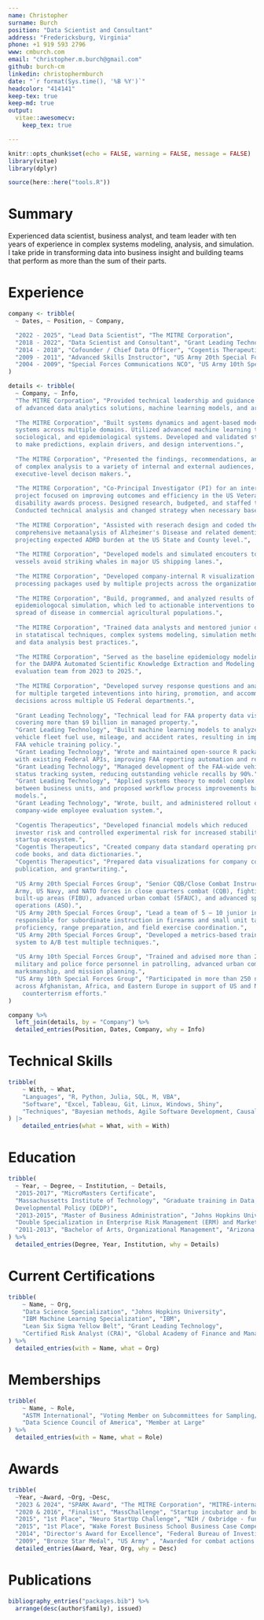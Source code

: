 ```yaml
---
name: Christopher
surname: Burch
position: "Data Scientist and Consultant"
address: "Fredericksburg, Virginia"
phone: +1 919 593 2796
www: cmburch.com
email: "christopher.m.burch@gmail.com"
github: burch-cm
linkedin: christophermburch
date: "`r format(Sys.time(), '%B %Y')`"
headcolor: "414141"
keep-tex: true
keep-md: true
output:
  vitae::awesomecv:
    keep_tex: true  

---
```


```r
knitr::opts_chunk$set(echo = FALSE, warning = FALSE, message = FALSE)
library(vitae)
library(dplyr)

source(here::here("tools.R"))
```

# Summary  
Experienced data scientist, business analyst, and team leader with ten years of 
experience in complex systems modeling, analysis, and simulation. I take pride in
transforming data into business insight and building teams that perform as more 
than the sum of their parts.  

# Experience  

```r

company <- tribble(
  ~ Dates, ~ Position, ~ Company,

  "2022 - 2025", "Lead Data Scientist", "The MITRE Corporation",
  "2018 - 2022", "Data Scientist and Consultant", "Grant Leading Technology",
  "2014 - 2018", "Cofounder / Chief Data Officer", "Cogentis Therapeutics",
  "2009 - 2011", "Advanced Skills Instructor", "US Army 20th Special Forces Group",
  "2004 - 2009", "Special Forces Communications NCO", "US Army 10th Special Forces Group"
)

details <- tribble(
  ~ Company, ~ Info,
  "The MITRE Corporation", "Provided technical leadership and guidance in the development
  of advanced data analytics solutions, machine learning models, and artificial intelligence applications.", 
  
  "The MITRE Corporation", "Built systems dynamics and agent-based models to analyze complex 
  systems across multiple domains. Utilized advanced machine learning techniques to model physical, 
  sociological, and epidemiological systems. Developed and validated statistical and causal models 
  to make predictions, explain drivers, and design interventions.",
  
  "The MITRE Corporation", "Presented the findings, recommendations, and the results 
  of complex analysis to a variety of internal and external audiences, including 
  executive-level decison makers.",
  
  "The MITRE Corporation", "Co-Principal Investigator (PI) for an internal research and development 
  project focused on improving outcomes and efficiency in the US Veterans' Affairs 
  disability awards process. Designed research, budgeted, and staffed the team. 
  Conducted technical analysis and changed strategy when necessary based on project needs.",
  
  "The MITRE Corporation", "Assisted with reserach design and coded the a 
  comprehensive metaanalysis of Alzheimer's Disease and related dementias (ADRD), 
  projecting expected ADRD burden at the US State and County level.",
  
  "The MITRE Corporation", "Developed models and simulated encouters to help shipping 
  vessels avoid striking whales in major US shipping lanes.",
  
  "The MITRE Corporation", "Developed company-internal R visualization and data 
  processing packages used by multiple projects across the organization.", 
  
  "The MITRE Corporation", "Build, programmed, and analyzed results of an agent-based
  epidemiologocal simulation, which led to actionable interventions to prevent the 
  spread of disease in commercial agricultural populations.", 
  
  "The MITRE Corporation", "Trained data analysts and mentored junior data scientists 
  in statatiscal techniques, complex systems modeling, simulation methods, 
  and data analysis best practices.",
  
  "The MITRE Corporation", "Served as the baseline epidemiology modeling expert 
  for the DARPA Automated Scientific Knowledge Extraction and Modeling (ASKEM) 
  evaluation team from 2023 to 2025.", 
  
  "The MITRE Corporation", "Developed survey response questions and analyzed results 
  for multiple targeted inteventions into hiring, promotion, and accommodation 
  decisions across multiple US Federal departments.",
  
  "Grant Leading Technology", "Technical lead for FAA property data visualization, 
  covering more than $9 billion in managed property.",
  "Grant Leading Technology", "Built machine learning models to analyze and predict 
  vehicle fleet fuel use, mileage, and accident rates, resulting in improved 
  FAA vehicle training policy.",
  "Grant Leading Technology", "Wrote and maintained open-source R packages to interface
  with existing Federal APIs, improving FAA reporting automation and reducing errors.", 
  "Grant Leading Technology", "Managed development of the FAA-wide vehicle recall 
  status tracking system, reducing outstanding vehicle recalls by 90%.",
  "Grant Leading Technology", "Applied systems theory to model complex interactions 
  between business units, and proposed workflow process improvements based on those
  models.",
  "Grant Leading Technology", "Wrote, built, and administered rollout of a new 
  company-wide employee evaluation system.",
  
  "Cogentis Therapeutics", "Developed financial models which reduced 
  investor risk and controlled experimental risk for increased stability in the 
  startup ecosystem.",
  "Cogentis Therapeutics", "Created company data standard operating procedures (SOP), 
  code books, and data dictionaries.",
  "Cogentis Therapeutics", "Prepared data visualizations for company communication, 
  publication, and grantwriting.",
  
  "US Army 20th Special Forces Group", "Senior CQB/Close Combat Instructor for US
  Army, US Navy, and NATO forces in close quarters combat (CQB), fighting in 
  built-up areas (FIBU), advanced urban combat (SFAUC), and advanced special 
  operations (ASO).",
  "US Army 20th Special Forces Group", "Lead a team of 5 – 10 junior instructors; 
  responsible for subordinate instruction in firearms and small unit tactics 
  proficiency, range preparation, and field exercise coordination.",
  "US Army 20th Special Forces Group", "Developed a metrics-based training evaluation 
  system to A/B test multiple techniques.",
  
  "US Army 10th Special Forces Group", "Trained and advised more than 2,000 foreign 
  military and police force personnel in patrolling, advanced urban combat, 
  marksmanship, and mission planning.",
  "US Army 10th Special Forces Group", "Participated in more than 250 named missions 
  across Afghanistan, Africa, and Eastern Europe in support of US and NATO 
    counterterrism efforts."
)

company %>%
  left_join(details, by = "Company") %>%
  detailed_entries(Position, Dates, Company, why = Info)
```

# Technical Skills  
```r
tribble(
    ~ With, ~ What,
    "Languages", "R, Python, Julia, SQL, M, VBA",
    "Software", "Excel, Tableau, Git, Linux, Windows, Shiny",
    "Techniques", "Bayesian methods, Agile Software Development, Causal inference"
) |> 
    detailed_entries(what = What, with = With)
```


# Education  

```r

tribble(
  ~ Year, ~ Degree, ~ Institution, ~ Details,
  "2015-2017", "MicroMasters Certificate",
  "Massachussetts Institute of Technology", "Graduate training in Data, Economics, and 
  Developmental Policy (DEDP)",
  "2013-2015", "Master of Business Administration", "Johns Hopkins University",
  "Double Specialization in Enterprise Risk Management (ERM) and Marketing",
  "2011-2013", "Bachelor of Arts, Organizational Management", "Arizona State University", "SALUTE National Honors Society"
) %>% 
  detailed_entries(Degree, Year, Institution, why = Details)
```
\newpage

# Current Certifications  

```r
tribble(
    ~ Name, ~ Org,
    "Data Science Specialization", "Johns Hopkins University",
    "IBM Machine Learning Specialization", "IBM",
    "Lean Six Sigma Yellow Belt", "Grant Leading Technology",
    "Certified Risk Analyst (CRA)", "Global Academy of Finance and Management"
) %>%
  detailed_entries(with = Name, what = Org)
```

# Memberships  

```r
tribble(
    ~ Name, ~ Role,
    "ASTM International", "Voting Member on Subcommittees for Sampling/Statistics, Data Management, Fleet Management",    
    "Data Science Council of America", "Member at Large"
) %>%
  detailed_entries(with = Name, what = Role)
```

# Awards

```r
tribble(
  ~Year, ~Award, ~Org, ~Desc,
  "2023 & 2024", "SPARK Award", "The MITRE Corporation", "MITRE-internal award recongizing significant contributions and innovation in research.",
  "2020 & 2016", "Finalist", "MassChallenge", "Startup incubator and business model contest. Selected as a Top 20 Finalist, the incubator's highest honor, from more than 500 startups from across the globe.",
  "2015", "1st Place", "Neuro StartUp Challenge", "NIH / Oxbridge - funded competition to develop existing NIH patents.",
  "2015", "1st Place", "Wake Forest Business School Business Case Competition", "Biotech business case competition with Boston Scientific.",
  "2014", "Director's Award for Excellence", "Federal Bureau of Investigation", "First unit outside of the FBI to recieve this award.",
  "2009", "Bronze Star Medal", "US Army" , "Awarded for combat actions in Logar, Afghanistan.") %>%
  detailed_entries(Award, Year, Org, why = Desc)
```

# Publications

```r
bibliography_entries("packages.bib") %>%
  arrange(desc(author$family), issued)
```

